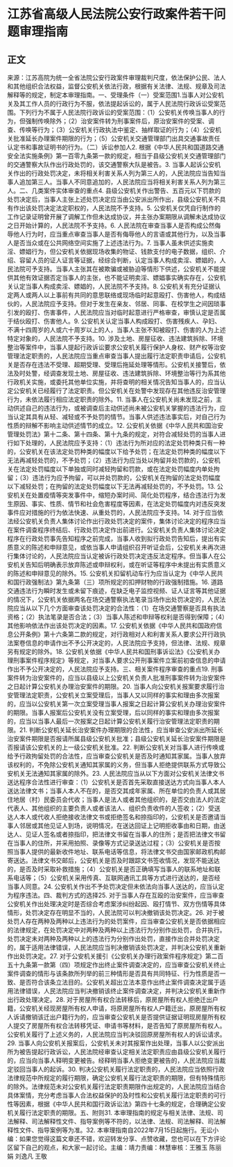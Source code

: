 # 江苏省高级人民法院公安行政案件若干问题审理指南
## 正文
来源：江苏高院为统一全省法院公安行政案件审理裁判尺度，依法保护公民、法人和其他组织合法权益，监督公安机关依法行政，根据有关法律、法规、规章及司法解释等的规定，制定本审理指南。一、受理条件（一）受案范围1.当事人对公安机关及其工作人员的行政行为不服，依法提起诉讼的，属于人民法院行政诉讼受案范围。下列行为不属于人民法院行政诉讼的受案范围：（1）公安机关传唤当事人的行为，但强制传唤除外；（2）治安案件转为刑事案件后，原治安案件的受案、调查、传唤等行为；（3）公安机关行政执法中鉴定、抽样取证的行为；（4）公安机关批准延长办理案件期限的行为；（5）公安机关交通管理部门出具交通事故责任认定书和事故证明书的行为。（二）诉讼参加人2. 根据《中华人民共和国道路交通安全法实施条例》第一百零九条第一款的规定，相当于县级公安机关交通管理部门的交通警察大队作出行政处罚的，该交通警察大队是被告。3. 当事人起诉公安机关作出的行政处罚决定，未将相关利害关系人列为第三人的，人民法院应当告知当事人追加第三人。当事人不同意追加的，人民法院应当将相关利害关系人列为第三人。二、几类案件实体审查的重点4. 县级公安机关作出警告、五百元以下罚款的处罚决定后，当事人主张上述处罚决定应当由公安派出所作出，县级公安机关不具有作出该处罚决定法定职权的，人民法院不予支持。5. 公安机关仅凭自行制作的工作记录证明曾开展了调解工作但未达成协议，并主张办案期限从调解未达成协议之日开始计算的，人民法院不予支持。6. 人民法院在审查当事人是否构成公然侮辱他人行为时，应当重点审查当事人是否有侮辱他人的言语或其他行为，以及当事人是否当众或在公共网络空间实施了上述违法行为。7. 当事人虽未供述实施卖淫、嫖娼行为，但公安机关依据现场收集的物证、钱款支付的电子数据，组织、介绍、容留人员的证人证言等证据，经综合判断，认定当事人构成卖淫、嫖娼的，人民法院可予支持。当事人主张其在被欺骗或被胁迫等情形下供述，公安机关不能提供其他有效证据否定当事人的主张，也不能证明卖淫、嫖娼事实确实存在，公安机关认定当事人构成卖淫、嫖娼的，人民法院不予支持。8. 公安机关有充分证据认定两人或两人以上事前有共同的意思联络或现场临时起意殴打、伤害他人，构成结伙的，人民法院应予支持。但对于发生在亲友、邻居、同事、在校学生之间因琐事引发的殴打、伤害事件，人民法院应当对临时起意进行严格审查，审慎认定是否属于结伙殴打、伤害他人。9. 公安机关认定当事人构成殴打、伤害残疾人、孕妇、不满十四周岁的人或六十周岁以上的人，当事人主张不知被殴打、伤害的人为上述特定对象的，人民法院不予支持。10. 涉及土地、房屋征收、违法建筑拆除、环境整治等案件中，当事人提起行政诉讼要求公安机关履行保护人身权、财产权等治安管理法定职责的，人民法院应当重点审查当事人提出履行法定职责申请后，公安机关是否存在违法不受理、超期受理、受理后拖延处理等情形。公安机关接警后，依法及时处警，经调查发现土地、房屋征收、违法建筑拆除、环境整治等行为系其他行政机关实施，或委托其他单位实施，并将查明的相关情况告知当事人的，应当认定公安机关已经履行了法定职责。但公安机关在处警中发现存在其他违反治安管理行为，未依法履行相应法定职责的除外。11. 当事人在公安机关尚未发现之前，主动供述自己的违法行为，或被调查后主动供述尚未被公安机关掌握的违法行为，应当认定其具有从轻、减轻或不予处罚的情节。当事人供述违法事实后，对自己行为性质的辩解不影响主动供述情节的成立。12. 公安机关依据《中华人民共和国治安管理处罚法》第十二条、第十四条、第十九条的规定，对符合减轻处罚的当事人进行如下处理的，人民法院应予支持：（1）违法行为所对应的法定处罚种类只有一种的，公安机关在该法定处罚种类的幅度以下给予处罚；在法定处罚种类的幅度以下无法再减轻处罚的，不予处罚；（2）违法行为应当处以拘留并处罚款的，公安机关在法定处罚幅度以下单独或同时减轻拘留和罚款，或在法定处罚幅度内单处拘留；（3）违法行为应予拘留，可以并处罚款的，公安机关在拘留的法定处罚幅度以下减轻处罚；在拘留的法定处罚幅度以下无法再减轻处罚的，不予处罚。13. 公安机关在处置疫情等突发事件中，缩短办案时间、简化处罚程序，结合违法行为发生原因、事实、性质、情节和社会危害程度等因素，在法定处罚幅度内对违反突发事件应对措施的行为依法快速、从重处罚的，人民法院应予支持。14. 对于应当依法经公安机关负责人集体讨论作出行政处罚决定的案件，集体讨论决定的程序应当在案件调查程序终结后、行政处罚决定作出前进行。公安机关负责人集体讨论决定程序在行政处罚事先告知程序之前完成，当事人收到拟行政处罚告知后，提出有实质意义的陈述和申辩意见，或依当事人申请组织召开听证会后，公安机关未再次进行集体讨论的，人民法院应当认定被诉行政处罚决定违反法定程序。但当事人在公安机关告知后明确表示放弃陈述或申辩权利，或在听证等程序中未提出有实质意义的陈述和申辩意见的除外。15. 公安机关扣留机动车行为应当认定为《中华人民共和国行政强制法》第九条第（三）项所规定的扣押财物的行政强制措施。16. 道路交通违法行为瞬时发生或未留下痕迹，在缺乏电子监控视频、证人证言等其他证据的情况下，公安机关依据两名在场交通警察执法笔录当场作出处罚决定的，人民法院应当从以下几个方面审查该处罚决定的合法性：（1）在场交通警察是否具有执法资格；（2）执法笔录是否合法；（3）当事人陈述和申辩等权利是否得到保障；（4）其他影响依法作出该处罚决定的因素。17. 公安机关依据《中华人民共和国政府信息公开条例》第十六条第二款的规定，对行政相对人和利害关系人要求公开行政执法案卷信息的申请作出不予公开决定的，人民法院应予支持，但法律、法规、规章另有规定的除外。18. 公安机关依据《中华人民共和国刑事诉讼法》《公安机关办理刑事案件程序规定》等规定，对当事人要求公开刑事案件立案前初查信息的申请作出不予公开决定的，人民法院应予支持。三、相关案件程序审查的重点19. 刑事案件转为治安案件的，应当以县级以上公安机关负责人批准刑事案件转为治安案件之日起计算公安机关办理治安案件的期限。20. 当事人向公安机关报案要求履行治安管理法定职责，公安机关立案受理后，当事人又以同样的事实和理由多次报案的，应当以公安机关第一次立案受理当事人报案之日起计算公安机关办理治安案件的期限。当事人报案后公安机关没有立案受理，后以同样的事实和理由多次报案的，应当以当事人最后一次报案之日起计算公安机关履行治安管理法定职责的期限。21. 判断公安机关延长治安案件办理期限的合法性，应当审查公安派出所延长治安案件期限是否报请所属县级公安机关批准；县级公安机关延长治安案件期限是否报请该公安机关的上一级公安机关批准。22. 判断公安机关对当事人进行传唤或给予行政拘留处罚的合法性，应当审查公安机关是否及时通知其家属。当事人放弃该权利的，不免除公安机关通知其家属的义务，但当事人拒绝提供联系方式导致公安机关无法通知其家属的除外。23. 人民法院应当从以下方面对公安机关法律文书送达程序合法性进行审查：（1）公安机关是否首先采取直接送达方式向当事人本人送达法律文书；当事人本人不在的，是否交其成年家属、所在单位的负责人或其居住地居（村）民委员会代收；当事人是法人或者其他组织的，是否交由法人的法定代表人、其他组织的主要负责人或者该法人、组织负责收件的人签收；（2）受送达人本人或代收人拒绝接收法律文书或拒绝签名和捺指印的，公安机关是否邀请当事人邻居或其他见证人到场，说明情况，在送达回证上记明拒收事由和日期，由送达人、见证人签名或者捺指印，把法律文书留在当事人的住所；是否把法律文书留在当事人的住所，并采用拍照、录像等方式记录送达过程；（3）公安机关是否按照当事人提供的最新收件地址、联系电话等信息，将法律文书交由国家邮政机构邮寄送达。法律文书交邮后，公安机关是否及时跟踪文书签收情况，发现不能送达的，是否及时采取补救措施；（4）公安机关是否正确填写当事人的联系地址和联系电话等；（5）公安机关采用传真、互联网通讯工具等方式进行送达的，是否经当事人同意。24. 公安机关作出不予处罚决定但未依法向当事人送达的，应当认定为程序违法。四、裁判方式的选择25. 对于当事人存在互殴的治安案件，应当审查公安机关作出处理决定时是否综合考虑案涉纠纷起因、殴打情节、双方伤情等具体情形，处罚决定存在明显不当的，人民法院可以判决撤销该处罚决定。26. 对于被处罚人存在两种及两种以上违法行为的处罚案件，应当审查公安机关是否依据相应的法律规定，在处罚决定中对两种及两种以上违法行为分别作出处罚，合并执行。处罚决定未对两种及两种以上的违法行为分别作出处罚，直接作出合并处罚决定的，属于适用法律错误，人民法院应当判决撤销该处罚决定，并判决公安机关重新作出处罚决定。27. 对于公安机关援引《公安机关办理行政案件程序规定》第二百五十九条第一款第（四）项规定作出终止案件调查决定的，应当审查公安机关终止案件调查的情形与该条款所列举的前三种情形是否具有共同特征、行为性质是否一致、是否符合该条立法目的。公安机关超出立法本意作出终止案件调查决定属于适用法律错误，人民法院应当判决撤销该终止案件调查决定，并判决公安机关重新作出行政处理决定。28. 对于房屋所有权合法转移后，原房屋所有权人拒绝迁出户籍，公安机关经现房屋所有权人申请，将原房屋所有权人户籍迁出，原房屋所有权人诉请撤销该迁出户籍行为的，应当审查公安机关是否提供证据证明现房屋所有权人提交了房屋所有权合法转移凭证、申请书等材料，是否告知了原房屋所有权人。公安机关履行了上述义务的，人民法院应当判决驳回原房屋所有权人的诉讼请求。29. 当事人向公安机关报案后，公安机关未对其报案作出处理，当事人以公安派出所为被告提起行政诉讼，人民法院经审查认定相关法定职责应由县级公安机关履行的，应当向当事人释明变更被告。经释明当事人拒绝变更被告的，人民法院应当裁定驳回当事人的起诉。30. 判决公安机关履行法定职责的，人民法院应当依照行政法律规范中所规定的履行期限，确定公安机关履行法定职责的期限，但有特殊情形的除外。法律规范未对公安机关履行法定职责期限作出规定的，人民法院应当结合具体案情，充分考虑当事人合法权益保护的及时性和公安机关履行法定职责的可行性等因素，根据《中华人民共和国行政诉讼法》第四十七条的规定，合理确定公安机关履行法定职责的期限。五、附则31. 本审理指南的规定与相关法律、法规、司法解释、司法解释性文件、指导案例等不符的，以法律、法规、司法解释、司法解释性文件、指导案例等为准。32. 本审理指南自2022年7月15日起施行。无讼小编：如果您觉得这篇文章还不错，欢迎转发分享、点赞收藏，您也可以在下方评论区留下自己的观点，和大家一起讨论。主编：靖力责编：林慧审核：王雅玉 陈丽娟 刘逸凡 王敬